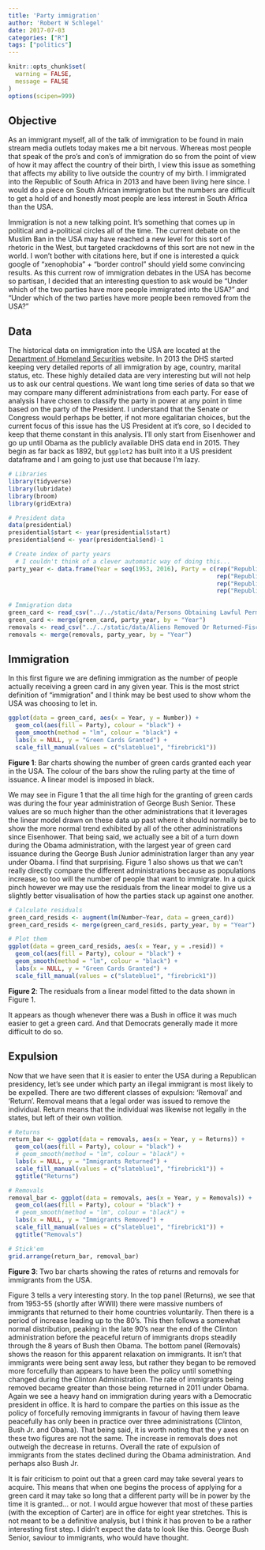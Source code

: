 ```yaml
---
title: 'Party immigration'
author: 'Robert W Schlegel'
date: 2017-07-03
categories: ["R"]
tags: ["politics"]
---
```


```r
knitr::opts_chunk$set(
  warning = FALSE, 
  message = FALSE
)
options(scipen=999)
```

## Objective
As an immigrant myself, all of the talk of immigration to be found in main stream media outlets today makes me a bit nervous. Whereas most people that speak of the pro's and con's of immigration do so from the point of view of how it may affect the country of their birth, I view this issue as something that affects my ability to live outside the country of my birth. I immigrated into the Republic of South Africa in 2013 and have been living here since. I would do a piece on South African immigration but the numbers are difficult to get a hold of and honestly most people are less interest in South Africa than the USA. 

Immigration is not a new talking point. It's something that comes up in political and a-political circles all of the time. The current debate on the Muslim Ban in the USA may have reached a new level for this sort of rhetoric in the West, but targeted crackdowns of this sort are not new in the world. I won't bother with citations here, but if one is interested a quick google of "xenophobia" + "border control" should yield some convincing results. As this current row of immigration debates in the USA has become so partisan, I decided that an interesting question to ask would be "Under which of the two parties have more people immigrated into the USA?" and "Under which of the two parties have more people been removed from the USA?"

## Data
The historical data on immigration into the USA are located at the [Department of Homeland Securities](https://www.dhs.gov/immigration-statistics/yearbook/2015) website. In 2013 the DHS started keeping very detailed reports of all immigration by age, country, marital status, etc. These highly detailed data are very interesting but will not help us to ask our central questions. We want long time series of data so that we may compare many different administrations from each party. For ease of analysis I have chosen to classify the party in power at any point in time based on the party of the President. I understand that the Senate or Congress would perhaps be better, if not more egalitarian choices, but the current focus of this issue has the US President at it's core, so I decided to keep that theme constant in this analysis. I'll only start from Eisenhower and go up until Obama as the publicly available DHS data end in 2015. They begin as far back as 1892, but `ggplot2` has built into it a US president dataframe and I am going to just use that because I'm lazy.

```r
# Libraries
library(tidyverse)
library(lubridate)
library(broom)
library(gridExtra)

# President data
data(presidential)
presidential$start <- year(presidential$start)
presidential$end <- year(presidential$end)-1

# Create index of party years
  # I couldn't think of a clever automatic way of doing this...
party_year <- data.frame(Year = seq(1953, 2016), Party = c(rep("Republican",8), rep("Democrat",8), 
                                                           rep("Republican",8), rep("Democrat",4),
                                                           rep("Republican",12), rep("Democrat",8),
                                                           rep("Republican",8), rep("Democrat",8)))

# Immigration data
green_card <- read_csv("../../static/data/Persons Obtaining Lawful Permanent Resident Status-Fiscal Years 1820 to 2015.csv")
green_card <- merge(green_card, party_year, by = "Year")
removals <- read_csv("../../static/data/Aliens Removed Or Returned-Fiscal Years 1892 To 2015.csv")
removals <- merge(removals, party_year, by = "Year")
```

## Immigration
In this first figure we are defining immigration as the number of people actually receiving a green card in any given year. This is the most strict definition of "immigration" and I think may be best used to show whom the USA was choosing to let in.

```r
ggplot(data = green_card, aes(x = Year, y = Number)) +
  geom_col(aes(fill = Party), colour = "black") +
  geom_smooth(method = "lm", colour = "black") +
  labs(x = NULL, y = "Green Cards Granted") +
  scale_fill_manual(values = c("slateblue1", "firebrick1"))
```

**Figure 1**: Bar charts showing the number of green cards granted each year in the USA. The colour of the bars show the ruling party at the time of issuance. A linear model is imposed in black.


We may see in Figure 1 that the all time high for the granting of green cards was during the four year administration of George Bush Senior. These values are so much higher than the other administrations that it leverages the linear model drawn on these data up past where it should normally be to show the more normal trend exhibited by all of the other administrations since Eisenhower. That being said, we actually see a bit of a turn down during the Obama administration, with the largest year of green card issuance during the George Bush Junior administration larger than any year under Obama. I find that surprising. Figure 1 also shows us that we can't really directly compare the different administrations because as populations increase, so too will the number of people that want to immigrate. In a quick pinch however we may use the residuals from the linear model to give us a slightly better visualisation of how the parties stack up against one another.

```r
# Calculate residuals
green_card_resids <- augment(lm(Number~Year, data = green_card))
green_card_resids <- merge(green_card_resids, party_year, by = "Year")

# Plot them
ggplot(data = green_card_resids, aes(x = Year, y = .resid)) +
  geom_col(aes(fill = Party), colour = "black") +
  geom_smooth(method = "lm", colour = "black") +
  labs(x = NULL, y = "Green Cards Granted") +
  scale_fill_manual(values = c("slateblue1", "firebrick1"))
```

**Figure 2**: The residuals from a linear model fitted to the data shown in Figure 1.

It appears as though whenever there was a Bush in office it was much easier to get a green card. And that Democrats generally made it more difficult to do so.

## Expulsion
Now that we have seen that it is easier to enter the USA during a Republican presidency, let's see under which party an illegal immigrant is most likely to be expelled. There are two different classes of expulsion: 'Removal' and 'Return'. Removal means that a legal order was issued to remove the individual. Return means that the individual was likewise not legally in the states, but left of their own volition.

```r
# Returns
return_bar <- ggplot(data = removals, aes(x = Year, y = Returns)) +
  geom_col(aes(fill = Party), colour = "black") +
  # geom_smooth(method = "lm", colour = "black") +
  labs(x = NULL, y = "Immigrants Returned") +
  scale_fill_manual(values = c("slateblue1", "firebrick1")) +
  ggtitle("Returns")

# Removals
removal_bar <- ggplot(data = removals, aes(x = Year, y = Removals)) +
  geom_col(aes(fill = Party), colour = "black") +
  # geom_smooth(method = "lm", colour = "black") +
  labs(x = NULL, y = "Immigrants Removed") +
  scale_fill_manual(values = c("slateblue1", "firebrick1")) +
  ggtitle("Removals")

# Stick'em
grid.arrange(return_bar, removal_bar)
```

**Figure 3**: Two bar charts showing the rates of returns and removals for immigrants from the USA.

Figure 3 tells a very interesting story. In the top panel (Returns), we see that from 1953-55 (shortly after WWII) there were massive numbers of immigrants that returned to their home countries voluntarily. Then there is a period of increase leading up to the 80's. This then follows a somewhat normal distribution, peaking in the late 90's near the end of the Clinton administration before the peaceful return of immigrants drops steadily through the 8 years of Bush then Obama. The bottom panel (Removals) shows the reason for this apparent relaxation on immigrants. It isn't that immigrants were being sent away less, but rather they began to be removed more forcefully than appears to have been the policy until something changed during the Clinton Administration. The rate of immigrants being removed became greater than those being returned in 2011 under Obama. Again we see a heavy hand on immigration during years with a Democratic president in office. It is hard to compare the parties on this issue as the policy of forcefully removing immigrants in favour of having them leave peacefully has only been in practice over three administrations (Clinton, Bush Jr. and Obama). That being said, it is worth noting that the y axes on these two figures are not the same. The increase in removals does not outweigh the decrease in returns. Overall the rate of expulsion of immigrants from the states declined during the Obama administration. And perhaps also Bush Jr.

It is fair criticism to point out that a green card may take several years to acquire. This means that when one begins the process of applying for a green card it may take so long that a different party will be in power by the time it is granted... or not. I would argue however that most of these parties (with the exception of Carter) are in office for eight year stretches. This is not meant to be a definitive analysis, but I think it has proven to be a rather interesting first step. I didn't expect the data to look like this. George Bush Senior, saviour to immigrants, who would have thought.
